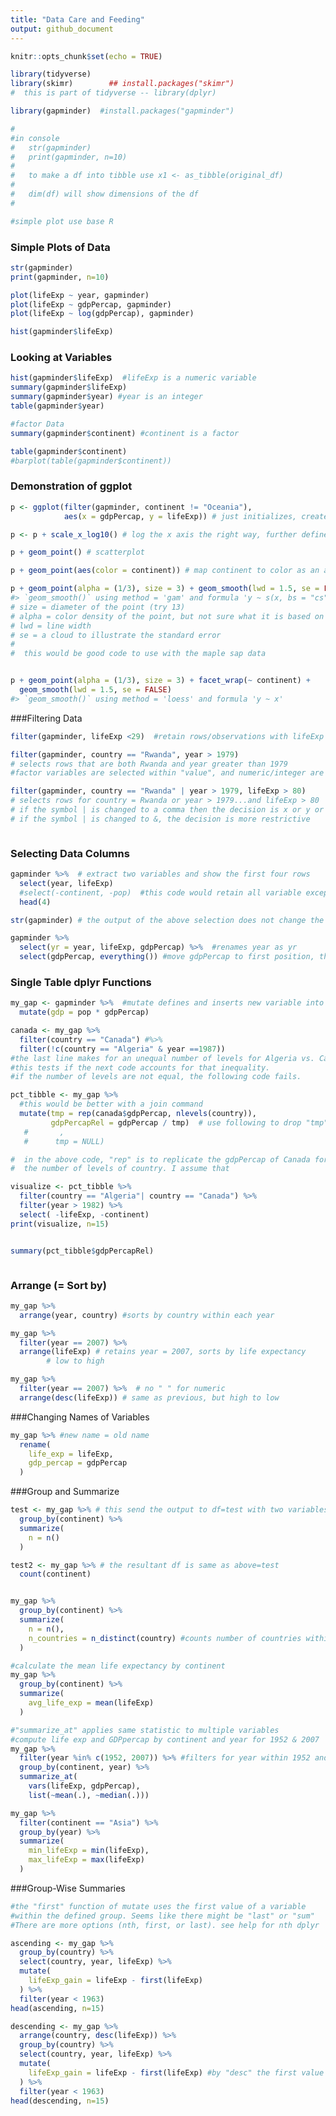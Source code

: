 ```yaml
---
title: "Data Care and Feeding"
output: github_document
---
```


```r
knitr::opts_chunk$set(echo = TRUE)
```

<!-- 
use this code for comments between chunks
-->

```r

library(tidyverse)
library(skimr)        ## install.packages("skimr")
#  this is part of tidyverse -- library(dplyr)

library(gapminder)  #install.packages("gapminder")

#
#in console
#   str(gapminder)
#   print(gapminder, n=10)
#   
#   to make a df into tibble use x1 <- as_tibble(original_df)  
#   
#   dim(df) will show dimensions of the df
#   

#simple plot use base R


```

### Simple Plots of Data
```r

str(gapminder)
print(gapminder, n=10)

plot(lifeExp ~ year, gapminder)
plot(lifeExp ~ gdpPercap, gapminder)
plot(lifeExp ~ log(gdpPercap), gapminder)

hist(gapminder$lifeExp)
```


### Looking at Variables
```r

hist(gapminder$lifeExp)  #lifeExp is a numeric variable
summary(gapminder$lifeExp)
summary(gapminder$year) #year is an integer
table(gapminder$year)

#factor Data
summary(gapminder$continent) #continent is a factor

table(gapminder$continent)
#barplot(table(gapminder$continent))
```

### Demonstration of ggplot
```r

p <- ggplot(filter(gapminder, continent != "Oceania"),
            aes(x = gdpPercap, y = lifeExp)) # just initializes, creates a base of the data to graph, excludes "Oceania"

p <- p + scale_x_log10() # log the x axis the right way, further defines "p"

p + geom_point() # scatterplot

p + geom_point(aes(color = continent)) # map continent to color as an aesthetic for a new scatterplot, note that Oceania is not in the legend

p + geom_point(alpha = (1/3), size = 3) + geom_smooth(lwd = 1.5, se = FALSE)
#> `geom_smooth()` using method = 'gam' and formula 'y ~ s(x, bs = "cs")'
# size = diameter of the point (try 13)
# alpha = color density of the point, but not sure what it is based on (try 1/13 or 3)
# lwd = line width
# se = a cloud to illustrate the standard error
# 
#  this would be good code to use with the maple sap data


p + geom_point(alpha = (1/3), size = 3) + facet_wrap(~ continent) +
  geom_smooth(lwd = 1.5, se = FALSE)
#> `geom_smooth()` using method = 'loess' and formula 'y ~ x'

```


###Filtering Data
```r

filter(gapminder, lifeExp <29)  #retain rows/observations with lifeExp less than 29. if <31, the number of observations increases

filter(gapminder, country == "Rwanda", year > 1979) 
# selects rows that are both Rwanda and year greater than 1979
#factor variables are selected within "value", and numeric/integer are not in quotes

filter(gapminder, country == "Rwanda" | year > 1979, lifeExp > 80)
# selects rows for country = Rwanda or year > 1979...and lifeExp > 80
# if the symbol | is changed to a comma then the decision is x or y or z
# if the symbol | is changed to &, the decision is more restrictive



```


### Selecting Data Columns
```r

gapminder %>%  # extract two variables and show the first four rows
  select(year, lifeExp) 
  #select(-continent, -pop)  #this code would retain all variable except continent and pop
  head(4)

str(gapminder) # the output of the above selection does not change the structure of the tibble

gapminder %>% 
  select(yr = year, lifeExp, gdpPercap) %>%  #renames year as yr
  select(gdpPercap, everything()) #move gdpPercap to first position, then all other


```


### Single Table dplyr Functions
```r

my_gap <- gapminder %>%  #mutate defines and inserts new variable into a tibble
  mutate(gdp = pop * gdpPercap)

canada <- my_gap %>% 
  filter(country == "Canada") #%>% 
  filter(!c(country == "Algeria" & year ==1987))
#the last line makes for an unequal number of levels for Algeria vs. Canada
#this tests if the next code accounts for that inequality.
#if the number of levels are not equal, the following code fails.

pct_tibble <- my_gap %>% 
  #this would be better with a join command
  mutate(tmp = rep(canada$gdpPercap, nlevels(country)),
         gdpPercapRel = gdpPercap / tmp)  # use following to drop "tmp"
   #       ,
   #      tmp = NULL)

#  in the above code, "rep" is to replicate the gdpPercap of Canada for each of
#  the number of levels of country. I assume that 

visualize <- pct_tibble %>% 
  filter(country == "Algeria"| country == "Canada") %>% 
  filter(year > 1982) %>% 
  select( -lifeExp, -continent)
print(visualize, n=15)


summary(pct_tibble$gdpPercapRel)



```


### Arrange (= Sort by)
```r

my_gap %>% 
  arrange(year, country) #sorts by country within each year

my_gap %>% 
  filter(year == 2007) %>% 
  arrange(lifeExp) # retains year = 2007, sorts by life expectancy
        # low to high

my_gap %>% 
  filter(year == 2007) %>%  # no " " for numeric
  arrange(desc(lifeExp)) # same as previous, but high to low


```

###Changing Names of Variables
```r

my_gap %>% #new name = old name
  rename(
    life_exp = lifeExp,
    gdp_percap = gdpPercap
  )
```


###Group and Summarize
```r
test <- my_gap %>% # this send the output to df=test with two variables
  group_by(continent) %>% 
  summarize(
    n = n()
  )

test2 <- my_gap %>% # the resultant df is same as above=test
  count(continent)


my_gap %>% 
  group_by(continent) %>% 
  summarize(
    n = n(),
    n_countries = n_distinct(country) #counts number of countries within a continent
  )

#calculate the mean life expectancy by continent
my_gap %>% 
  group_by(continent) %>% 
  summarize(
    avg_life_exp = mean(lifeExp)
  )

#"summarize_at" applies same statistic to multiple variables
#compute life exp and GDPpercap by continent and year for 1952 & 2007
my_gap %>% 
  filter(year %in% c(1952, 2007)) %>% #filters for year within 1952 and 2007
  group_by(continent, year) %>% 
  summarize_at(
    vars(lifeExp, gdpPercap), 
    list(~mean(.), ~median(.)))

my_gap %>% 
  filter(continent == "Asia") %>% 
  group_by(year) %>% 
  summarize(
    min_lifeExp = min(lifeExp),
    max_lifeExp = max(lifeExp)
  )


```

###Group-Wise Summaries
```r
#the "first" function of mutate uses the first value of a variable
#within the defined group. Seems like there might be "last" or "sum"
#There are more options (nth, first, or last). see help for nth dplyr

ascending <- my_gap %>% 
  group_by(country) %>% 
  select(country, year, lifeExp) %>% 
  mutate(
    lifeExp_gain = lifeExp - first(lifeExp)
  ) %>% 
  filter(year < 1963)
head(ascending, n=15)

descending <- my_gap %>% 
  arrange(country, desc(lifeExp)) %>% 
  group_by(country) %>% 
  select(country, year, lifeExp) %>% 
  mutate(
    lifeExp_gain = lifeExp - first(lifeExp) #by "desc" the first value was the largest within the country. Could have use df=ascending and last rather than first
  ) %>% 
  filter(year < 1963)
head(descending, n=15)

```






